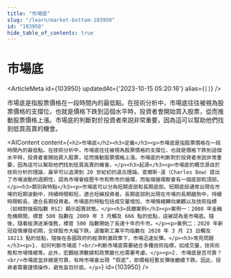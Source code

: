 ```yaml
---
title: "市場底"
slug: "/learn/market-bottom-103950"
id: "103950"
hide_table_of_contents: true
---
```



# 市場底

<ArticleMeta id={103950} updatedAt={'2023-10-15 05:20:16'} alias={`[]`} />
<div className='border-solid border-b border-t-0 my-4 border-[var(--ifm-color-gray-300)]' />

市場底是指股票價格在一段時間內的最低點。在技術分析中，市場底往往被視為股票價格的支撐位，也就是價格下跌到這個水平時，投資者會開始買入股票，從而推動股票價格上漲。市場底的判斷對於投資者來説非常重要，因為這可以幫助他們找到低買高賣的機會。

<AIContent content={`<h2>市場底</h2><h3>定義</h3><p>市場底是指股票價格在一段時間內的最低點。在技術分析中，市場底往往被視為股票價格的支撐位，也就是價格下跌到這個水平時，投資者會開始買入股票，從而推動股票價格上漲。市場底的判斷對於投資者來説非常重要，因為這可以幫助他們找到低買高賣的機會。</p><h3>起源</h3><p>市場底的概念源自於技術分析的理論，最早可以追溯到 20 世紀初的道氏理論。查爾斯·道（Charles Dow）提出了市場波動的週期性，認為市場會經歷牛市和熊市的循環，而每個循環都會有一個底部和頂部。</p><h3>類別與特點</h3><p>市場底可以分為短期底部和長期底部。短期底部通常出現在市場的短期波動中，持續時間較短，適合短線投資者。長期底部則出現在市場的長期趨勢中，持續時間較長，適合長期投資者。市場底的特點包括成交量增加、市場情緒轉向樂觀以及技術指標（如相對強弱指數 RSI）顯示超賣狀態。</p><h3>具體案例</h3><p>案例一：2008 年金融危機期間，標普 500 指數在 2009 年 3 月觸及 666 點的低點，這被認為是市場底。隨後，隨着經濟逐漸復甦，標普 500 指數開始了長達十年的牛市。</p><p>案例二：2020 年新冠疫情爆發初期，全球股市大幅下跌。道瓊斯工業平均指數在 2020 年 3 月 23 日觸及 18213 點的低點，隨後在各國政府的經濟刺激政策下，市場迅速反彈。</p><h3>常見問題</h3><p>1. 如何判斷市場底？<br/>判斷市場底需要結合多種技術指標，如成交量、技術形態和市場情緒等。此外，宏觀經濟數據和政策變化也需要考慮。</p><p>2. 市場底是否可靠？<br/>市場底並非總是可靠，有時市場會出現 “假底”，即價格短暫反彈後繼續下跌。因此，投資者需要謹慎操作，避免盲目抄底。</p>`} id={103950} />

